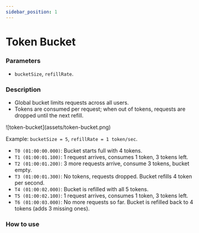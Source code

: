 ```yaml
---
sidebar_position: 1
---
```




# Token Bucket

### Parameters

- `bucketSize`, `refillRate`.

### Description

- Global bucket limits requests across all users.
- Tokens are consumed per request; when out of tokens, requests are dropped until the next
refill.

<div style={{display: `flex`, justifyContent: `center`}}>
  <div style={{maxWidth: `600px`}}>
    ![token-bucket](assets/token-bucket.png)
  </div>
</div>

Example: `bucketSize = 5`, `refillRate = 1 token/sec`.

  - `T0 (01:00:00.000)`: Bucket starts full with 4 tokens.
  - `T1 (01:00:01.100)`: 1 request arrives, consumes 1 token, 3 tokens left.
  - `T2 (01:00:01.200)`: 3 more requests arrive, consume 3 tokens, bucket empty.
  - `T3 (01:00:01.300)`: No tokens, requests dropped. Bucket refills 4 token per second.
  - `T4 (01:00:02.000)`: Bucket is refilled with all 5 tokens.
  - `T5 (01:00:02.100)`: 1 request arrives, consumes 1 token, 3 tokens left.
  - `T6 (01:00:03.000)`: No more requests so far. Bucket is refilled back to 4 tokens (adds 3
missing ones).

### How to use

<RateLimitHowToUse method="customTokenBucket(4, Duration.ofSeconds(1))"/>
